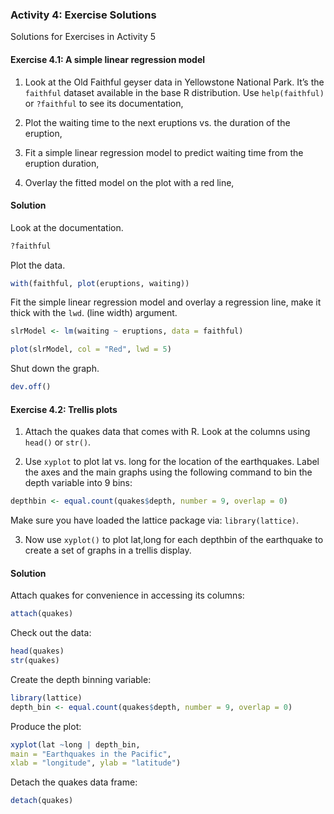### Activity 4: Exercise Solutions ###

Solutions for Exercises in Activity 5
  
#### Exercise 4.1: A simple linear regression model ####
  
1) Look at the Old Faithful geyser data in Yellowstone
National Park.  It's the `faithful` dataset available in
the base R distribution.  Use `help(faithful)` or `?faithful`
to see its documentation,

2) Plot the waiting time to the next eruptions vs. the
duration of the eruption,

3) Fit a simple linear regression model to predict waiting
time from the eruption duration,

4) Overlay the fitted model on the plot with a red line,

#### Solution ####

Look at the documentation.
```r
?faithful
```

Plot the data.
```r
with(faithful, plot(eruptions, waiting))
```

Fit the simple linear regression model and overlay a regression line, make it thick with the `lwd`.
(line width) argument.
```r
slrModel <- lm(waiting ~ eruptions, data = faithful)
```

```r
plot(slrModel, col = "Red", lwd = 5)
```

Shut down the graph.
```r
dev.off()
```

#### Exercise 4.2: Trellis plots ####
1) Attach the quakes data that comes with R. Look at the
columns using `head()` or `str()`.

2) Use `xyplot` to plot lat vs. long for the location of the
earthquakes. Label the axes and the main graphs
using the following command to bin the depth variable into
9 bins:

```r
depthbin <- equal.count(quakes$depth, number = 9, overlap = 0)
```

Make sure you have loaded the lattice package via:
`library(lattice)`.

3) Now use `xyplot()` to plot lat,long for each depthbin of
the earthquake to create a set of graphs in a trellis
display.

#### Solution ####

Attach quakes for convenience in accessing its columns:
```r
attach(quakes)
```

Check out the data:
```r
head(quakes)
str(quakes)
```

Create the depth binning variable:
```r
library(lattice)
depth_bin <- equal.count(quakes$depth, number = 9, overlap = 0)
```

Produce the plot:
```r
xyplot(lat ~long | depth_bin,
main = "Earthquakes in the Pacific",
xlab = "longitude", ylab = "latitude")
```

Detach the quakes data frame:
```r
detach(quakes)
```


